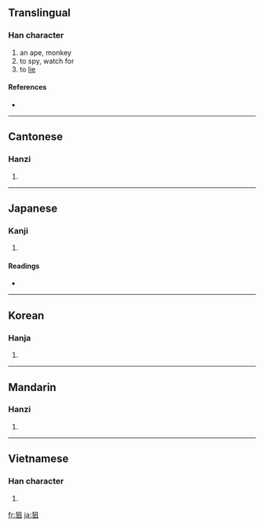 ==Translingual==

===Han character===
{{Han char|rn=94|rad=犬|as=05|sn=8|four=4721<sub>0</sub>|canj=大竹月一 (KHBM)}}

# an ape, monkey
# to spy, watch for
# to [[lie]]

====References====
* {{Han ref|kx=0709.140|dkj=20347|dj=1122.020|hdz=21339.080|uh=72D9|ud=29401|bh=AAAE|bd=43694}}

----

==Cantonese==

===Hanzi===
{{yue-hanzi|jyut=|y=jeui1}}

# {{defn|Cantonese|sort=犬05}}

----

==Japanese==

===Kanji===
{{ja-kanji|grade=|rs=犬05}}

# {{defn|Japanese}}

====Readings====
* {{ja-readings|on=[[しょ]] (sho), [[そ]] (so)|kun=[[ねらう]] (nerau)}}

----

==Korean==

===Hanja===
{{ko-hanja|hangeul=[[저]], [[처]]|eumhun=|rv=jeo, cheo|mr=chŏ, ch'ŏ|y=ce, che}}

# {{defn|Korean|sort=犬05}}

----

==Mandarin==

===Hanzi===
{{cmn-hanzi|pin=[[jū]] ([[ju1]]), [[mí]] ([[mi2]])|wg=chü<sup>1</sup>, mi<sup>2</sup>}}

# {{defn|Mandarin|sort=犬05}}

----

==Vietnamese==

===Han character===
{{vi-hantu|[[thư]]|rs=犬05}}

# {{defn|Vietnamese|sort=犬05}}

[[fr:狙]]
[[ja:狙]]